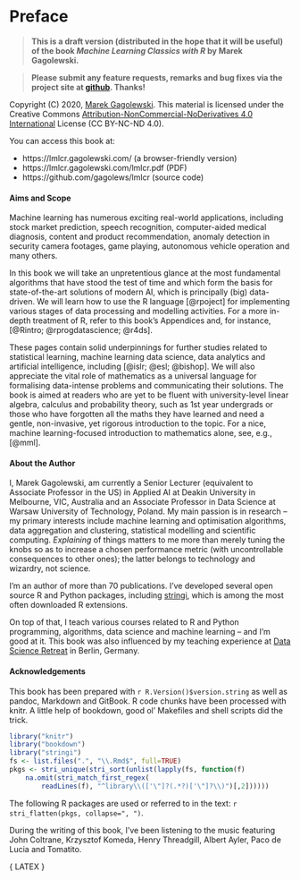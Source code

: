 # Preface {.unnumbered}

<!-- (C) 2020 Marek Gagolewski, https://www.gagolewski.com -->


> **This is a draft version (distributed in the hope that it will be useful)
of the book *Machine Learning Classics with R*
by Marek Gagolewski.**

> **Please submit any feature requests, remarks and bug fixes
via the project site at [github](https://github.com/gagolews/lmlcr/issues). Thanks!**


Copyright (C) 2020, [Marek Gagolewski](https://www.gagolewski.com).
This material is licensed under the Creative Commons
[Attribution-NonCommercial-NoDerivatives 4.0 International](https://creativecommons.org/licenses/by-nc-nd/4.0/)
License (CC BY-NC-ND 4.0).

You can access this book at:

* https://lmlcr.gagolewski.com/ (a browser-friendly version)
* https://lmlcr.gagolewski.com/lmlcr.pdf (PDF)
* https://github.com/gagolews/lmlcr (source code)



<!-- ![](figures/cover) -->


#### Aims and Scope  {.unnumbered}


Machine learning has numerous exciting real-world applications,
including stock market prediction, speech recognition,
computer-aided medical diagnosis, content and product recommendation,
anomaly detection in security camera footages, game playing,
autonomous vehicle operation and many others.

In this book we will take an unpretentious glance at the most fundamental
algorithms that have stood the test of time and which  form
the basis for state-of-the-art solutions of modern AI,
which is principally (big) data-driven.
We will learn how to use the R language [@rpoject]
for implementing various stages
of data processing and modelling activities.
For a more in-depth treatment of R, refer to this book's Appendices
and, for instance, [@Rintro; @rprogdatascience; @r4ds].

These pages contain solid underpinnings for further studies
related to statistical learning, machine learning
data science, data analytics and artificial intelligence,
including [@islr; @esl; @bishop].
We will also appreciate the vital role of mathematics as a universal
language for formalising data-intense problems and communicating their
solutions. The book is aimed at readers who are yet to be fluent with
university-level linear algebra, calculus and probability theory,
such as 1st year undergrads or those who have forgotten
all the maths they have learned and need a gentle, non-invasive,
yet rigorous introduction to the topic.
For a nice, machine learning-focused introduction to mathematics alone,
see, e.g., [@mml].


<!-- TODO: This book is structured as follows. -->

<!-- TODO: This book is non-standard in the way that:
* it doesn't assume that the reader is familiar with the concept
of probability, unlike many other books on statistical learning (especially with the
use of the R language)
* it only assumes high school-level mathematics; basic linear algebra concepts
(of which matrix multiplication is the most difficult one) are explained;
there is some reference to function differentiation, however the material is optional
and marked with an asterisk;
I am aware of the fact that some readers might struggle with the $\sum$ notation
for summation, but this is explained in the book;
I hope this book is a nice appreciation of the higher maths courses such as
linear algebra, calculus, discrete maths as well as probability and statistics
* then, once the math groundwork is laid, the reader will be ready for other
excellent books, like ESL, Bishop etc.
* it takes an algorithmic approach to the description of machine learning models
(yet, the models are not treated as black-boxes; we don't just apply functions
from different packages, but try to implement them on our own)
* it doesn't  assume any prior exposure to programming languages;
essential R basics are introduced in a rigorous manner and are self-contained;
it's not going to be easy, but all the building blocks (together with exercises)
are provided
* it demystifies and deconstructs the "coolness" of AI -- putting
all the hype aside, super-duper-tensor-GPU-cloud-self-driving-1-billion-revenue-
you-must-buy-our-products, it demonstrates that the basic concepts behind most methods
have been known for decades (basically, our computers are now much faster
and we have much more data, that's it); you don't need to be excited
about each new product, new toolbox, new algorithms (and don't FOMO!);
stay calm, it's just an old dog that learned new tricks.

instead of finding examples of datasets where ml methods work
("good datasets are hard to find")
the author took a few realistic databases and.... well, showed
how to solve the problems with the methods that don't work ;)


you might want to become a ML engineer or data analyst/scientist
or use the methods in your research

greedy companies store a lot of data about their customers --
you might want to understand the principles behind the methods they use
to recommend you that ad or product


We would like to appreciate the role of open source software.
Most started as non-for-profit and it's beautiful that some of them
continue this way.
Not everything is for sale. Not everything has its price.
Let's not forget it.




We need more than just ML:

Mathematical modelling, differential equations, discrete maths

Statistics for small samples but not needed for big data




It's not all in the data, real life processes are not static

Machine learning models are inherently static, they describe today. Tomorrow may be different, especially if people start to trick the system. Think spam detection , spammers will change their behaviour as new detection algorithms arise

People are smarter than your think, they will challenge the system, by choosing a quality metric you change the direction, but can you really predict what other factors gonna be like when we get there?


Examples : covid prediction not taking into account country policies and other things going on

Garmin vo2max estimation and the risk of going mad/overtraining



 *AI is a tool*.
Yes, AI is really useful, but it's not a remedy for all our problems.


Behind every success story related to  AI, there are always people involved. Sometimes large
teams of:

* those who deal with hardware, data storage, high performance computing
* those who wrangle data, fit models to data and develop prototypes
* those who are responsible for making the algorithms
work well in production environments
* those who are responsible for providing you
with software/algorithms/models that enable everyone to perform the above,
e.g., languages such as R and Python, libraries, packages

You can call them data engineers, data analysts, machine learning engineers,
data scientists, whatever.

Oftentimes, especially in introductory courses such as this one,
a "static" view on the problem domain must be assumed (for the so much
required simplicity) -- that there is something to learn about a dataset
and the reality it comes from never changes.
However, the truth is that "all things are flowing" (Heraclitus' *panta rhei*),
and some systems are already outdated at the time when they go into production.
Also, people themselves might change their behaviours when interacting
with an ML system.
Notably, some systems have an inherent ability to adapt based on forthcoming
observations as well
(learn to modify its behaviour *on-line*)
-->




#### About the Author  {.unnumbered}


I, Marek Gagolewski, am currently a Senior Lecturer (equivalent to Associate Professor in the US)
in Applied AI at Deakin University in Melbourne, VIC, Australia
and an Associate Professor in Data Science at Warsaw University of Technology,
Poland. My main passion is in research -- my primary interests include
machine learning and optimisation algorithms, data aggregation and clustering,
statistical modelling and scientific computing.
*Explaining* of things matters to me more than merely tuning the knobs
so as to increase a chosen performance metric (with uncontrollable consequences
to other ones); the latter belongs to technology and wizardry,
not science.

I'm an author of more than 70 publications.
I've developed several open source R and Python packages, including
[stringi](http://www.gagolewski.com/software/stringi/),
which is among the most often downloaded R extensions.

On top of that, I teach various courses related to
R and Python programming, algorithms,
data science and machine learning -- and I'm good at it.
This book was also influenced by my teaching experience at
[Data Science Retreat](https://datascienceretreat.com) in Berlin, Germany.





#### Acknowledgements  {.unnumbered}

This book has been prepared with `r R.Version()$version.string`
as well as pandoc, Markdown and GitBook.
R code chunks have been processed with knitr.
A little help of bookdown, good ol' Makefiles and shell scripts
did the trick.


```r
library("knitr")
library("bookdown")
library("stringi")
fs <- list.files(".", "\\.Rmd$", full=TRUE)
pkgs <- stri_unique(stri_sort(unlist(lapply(fs, function(f)
    na.omit(stri_match_first_regex(
        readLines(f), "^library\\(['\"]?(.*?)['\"]?\\)")[,2])))))
```

The following R packages are used or referred to in the text:
`r stri_flatten(pkgs, collapse=", ")`.

During the writing of this book, I've been listening to the music
featuring John Coltrane, Krzysztof Komeda,
Henry Threadgill, Albert Ayler, Paco de Lucia and Tomatito.



{ LATEX \mainmatter }
